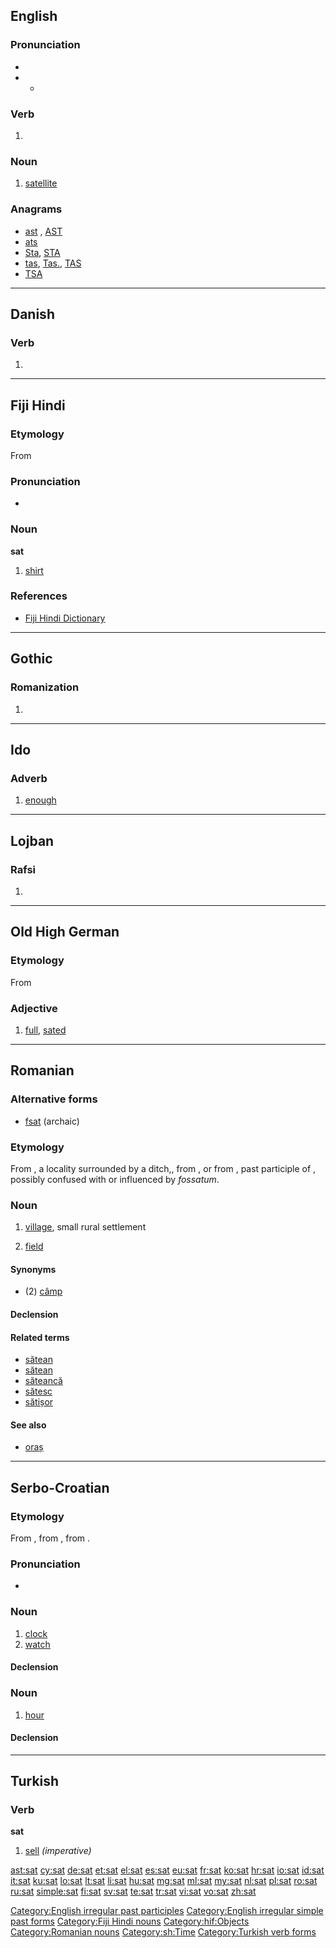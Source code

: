 {{also|sát|sät|sắt|saț|SAT|Sat|Sat.}}
==English==

===Pronunciation===
* {{IPA|/ˈsæt/}}
* {{audio|en-us-sat.ogg|Audio (US)}}
** {{rhymes|æt}}

===Verb===
{{head|en}}

# {{past of|sit}}

===Noun===
{{en-noun}}

# [[satellite]]

===Anagrams===
* [[ast#English|ast]] , [[AST#English|AST]]
* [[ats#English|ats]]
* [[Sta#English|Sta]], [[STA#English|STA]]
* [[tas#English|tas]], [[Tas.#English|Tas.]], [[TAS#English|TAS]]
* [[TSA#English|TSA]]

[[Category:English irregular past participles]]
[[Category:English irregular simple past forms]]

----

==Danish==

===Verb===
{{head|da|verb form}}

# {{form of|past participle|sætte|lang=da}}

----

==Fiji Hindi==

===Etymology===
From {{etyl|en|hif}} {{term|shirt}}

===Pronunciation===
* {{IPA|/səʈ/|lang=hif}}

===Noun===
'''sat'''

# [[shirt]]

===References===
* [http://www.geocities.com/fijihindi/FijiHindiEnglishDict.htm#s Fiji Hindi Dictionary]

[[Category:Fiji Hindi nouns]]
[[Category:hif:Objects]]

----

==Gothic==
===Romanization===
{{got-rom}}

# {{got-romanization of|𐍃𐌰𐍄}}

----

==Ido==

===Adverb===
{{io-adv}}

# [[enough]]

----

==Lojban==

===Rafsi===
{{jbo-rafsi}}

# {{rafsi of|sakta}}

----

==Old High German==

===Etymology===
From {{proto|Germanic|sadaz|lang=goh}}

===Adjective===
{{head|goh|adjective}}

# [[full]], [[sated]]

----

==Romanian==

===Alternative forms===
* [[fsat]] (archaic)

===Etymology===
From {{etyl|LL.|ro}} {{term|fossatum|fossātum|lang=la}}, a locality surrounded by a ditch,, from {{etyl|la|ro}} {{term|fossa|lang=la}}, or from {{term|satum|lang=la}}, past participle of {{term|sero|serō|lang=la}}, possibly confused with or influenced by ''fossatum''.

===Noun===
{{ro-noun|n|sate}}

# [[village]], small rural settlement
# {{archaic|lang=ro}} [[field]]

====Synonyms====
* (2) [[câmp]]

====Declension====
{{ro-noun-n|pl=sate|def=satul}}

====Related terms====
* [[sătean]]
* [[sătean]]
* [[săteancă]]
* [[sătesc]]
* [[sătișor]]

====See also====
* [[oraș]]

[[Category:Romanian nouns]]

----

==Serbo-Croatian==

===Etymology===
From {{etyl|ota|sh}} {{term|ساعت|tr=sâat|sc=ota-Arab|lang=ota}}, from {{etyl|fa|sh}} {{term|ساعت|tr=sâ'at|sc=fa-Arab|lang=fa}}, from {{etyl|ar|sh}} {{term|ساعة|tr=sāʕa|sc=Arab|lang=ar}}.

===Pronunciation===
* {{IPA|/sâːt/|lang=sh}}

===Noun===
{{sh-noun|g=m|head=sȃt|r|сат|са̑т}}

# [[clock]]
# [[watch]]

====Declension====
{{sh-decl-noun
|sȃt|sȁtovi
|sȃta|sȁtōvā
|sȃtu|sȁtovima
|sȃt|sȁtove
|sȃte|sȁtovi
|sȃtu|sȁtovima
|sȃtom|sȁtovima}}

===Noun===
{{sh-noun|g=m|head=sȃt|r|сат|са̑т}}

# [[hour]]

====Declension====
{{sh-decl-noun
|sȃt|sȃti
|sȃta|sátī
|sȃtu|sȃtima
|sȃt|sȃte
|sȃte|sȃti
|sȃtu|sȃtima
|sȃtom|sȃtima}}

[[Category:sh:Time]]

----

==Turkish==

===Verb===
'''sat'''

# [[sell]] ''(imperative)''

[[Category:Turkish verb forms]]

[[ast:sat]]
[[cy:sat]]
[[de:sat]]
[[et:sat]]
[[el:sat]]
[[es:sat]]
[[eu:sat]]
[[fr:sat]]
[[ko:sat]]
[[hr:sat]]
[[io:sat]]
[[id:sat]]
[[it:sat]]
[[ku:sat]]
[[lo:sat]]
[[lt:sat]]
[[li:sat]]
[[hu:sat]]
[[mg:sat]]
[[ml:sat]]
[[my:sat]]
[[nl:sat]]
[[pl:sat]]
[[ro:sat]]
[[ru:sat]]
[[simple:sat]]
[[fi:sat]]
[[sv:sat]]
[[te:sat]]
[[tr:sat]]
[[vi:sat]]
[[vo:sat]]
[[zh:sat]]
